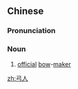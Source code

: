 ==Chinese==
{{zh-forms}}

===Pronunciation===
{{zh-pron
|m=gōngrén
|ma=zh-gōngrén.ogg
|cat=n
}}

===Noun===
{{zh-noun}}

# {{lb|zh|archaic}} [[official]] [[bow]]-[[maker]]

[[zh:弓人]]